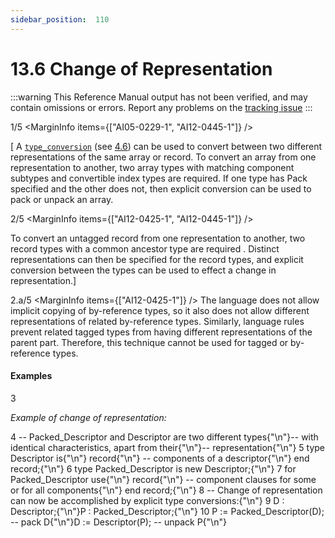 ```yaml
---
sidebar_position:  110
---
```


# 13.6 Change of Representation

:::warning
This Reference Manual output has not been verified,
and may contain omissions or errors.
Report any problems on the [tracking issue](https://github.com/ada-lang-io/ada-lang-io/issues/20)
:::


<MarginText>1/5</MarginText>
<MarginInfo items={["AI05-0229-1", "AI12-0445-1"]} />
<p>[ A <code><a href="../AA-4/AA-4.6#S0162">type_conversion</a></code> (see <a href="../AA-4/AA-4.6">4.6</a>) can be used to convert between two different representations of the same array or record. To convert an array from one representation to another, two array types  with matching component subtypes  and convertible index types are required. If one type has Pack specified and the other does not, then explicit conversion can be used to pack or unpack an array.<br /></p>

<MarginText>2/5</MarginText>
<MarginInfo items={["AI12-0425-1", "AI12-0445-1"]} />
<p>To convert an untagged  record from one representation to another, two record types with a common ancestor type are required . Distinct representations can then be specified for the record types, and explicit conversion between the types can be used to effect a change in representation.] <br /></p>

<MarginText>2.a/5</MarginText>
<MarginInfo items={["AI12-0425-1"]} />
<Admonition type="aarm" aarm="ramification" title="Ramification: ">
<strong></strong>The language does not allow implicit copying of by-reference types, so it also does not allow different representations of related by-reference types. Similarly, language rules prevent related tagged types from having different representations of the parent part. Therefore, this  technique cannot be used  for tagged or by-reference types. <br /></Admonition>


#### Examples

<MarginText>3</MarginText>
<p><em>Example of change of representation:</em> <br /></p>

<MarginText>4</MarginText>
<CodeBlock language="ada">
-- Packed_Descriptor and Descriptor are two different types{"\n"}-- with identical characteristics, apart from their{"\n"}-- representation{"\n"}
<MarginText>5</MarginText>
type Descriptor is{"\n"}    record{"\n"}      -- components of a descriptor{"\n"}    end record;{"\n"}
<MarginText>6</MarginText>
type Packed_Descriptor is new Descriptor;{"\n"}
<MarginText>7</MarginText>
for Packed_Descriptor use{"\n"}    record{"\n"}      -- component clauses for some or for all components{"\n"}    end record;{"\n"}
<MarginText>8</MarginText>
-- Change of representation can now be accomplished by explicit type conversions:{"\n"}
<MarginText>9</MarginText>
D : Descriptor;{"\n"}P : Packed_Descriptor;{"\n"}
<MarginText>10</MarginText>
P := Packed_Descriptor(D);  -- pack D{"\n"}D := Descriptor(P);         -- unpack P{"\n"}

</CodeBlock>
